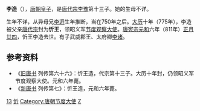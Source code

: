'''李造'''（{{bd|8世纪||811年|2月20日|catIdx=L}}），[[唐朝|唐朝]][[皇子|皇子]]，是[[唐代宗|唐代宗李豫]]第十三子。她的生母不详。

生年不详，从异母兄[[李迥|李迥]]生年推断，当在750年之后。[[大历|大历]]十年（775年），李造被父亲[[唐代宗|唐代宗]]封为'''忻王'''，领昭义军[[节度观察大使|节度观察大使]]。[[唐宪宗|唐宪宗]][[元和_(唐朝)|元和]]六年（811年）[[正月廿四|正月廿四]]，忻王李造去世。有子武威郡王、太府卿[[李诸|李诸]]。

== 参考资料 ==
*《[[旧唐书|旧唐书]] 列传第六十六》：忻王造，代宗第十三子。大历十年封，仍领昭义军节度观察大使。元和六年薨。
*《[[新唐书|新唐书]] 列传第七》：忻王造，元和六年薨。

[[Category:唐代宗皇子|13]]
[[Category:唐朝宗室国王|忻]]
[[Category:唐朝节度大使|Category:唐朝节度大使]]
[[Category:李姓|Z]]